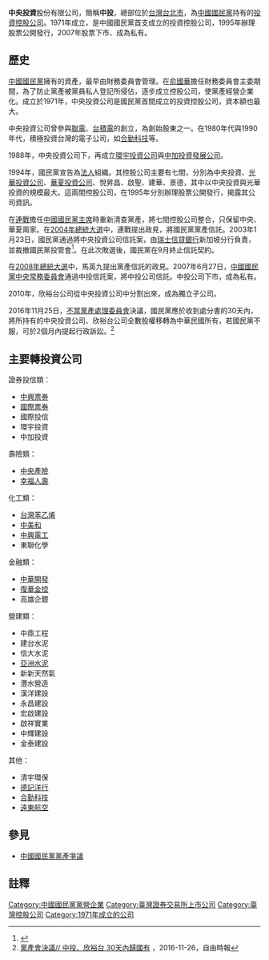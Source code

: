 {{Onesource|time=2016-02-04T14:57:16+00:00}} 
'''中央投資'''股份有限公司，簡稱'''中投'''，總部位於[[台灣|台灣]][[台北市|台北市]]，為[[中國國民黨|中國國民黨]]持有的[[投資|投資]][[控股公司|控股公司]]。1971年成立，是中國國民黨首支成立的投資控股公司，1995年辦理股票公開發行，2007年股票下市、成為私有。

==歷史==
[[中國國民黨|中國國民黨]]擁有的資產，最早由財務委員會管理。在[[俞國華|俞國華]]擔任財務委員會主委期間，為了防止黨產被黨員私人登記所侵佔，逐步成立控股公司，使黨產經營企業化。成立於1971年，中央投資公司是國民黨首間成立的投資控股公司，資本額也最大。

中央投資公司曾參與[[聯電|聯電]]、[[台積電|台積電]]的創立，為創始股東之一。在1980年代與1990年代，積極投資台灣的電子公司，如[[合勤科技|合勤科技]]等。

1988年，中央投資公司下，再成立[[環宇投資公司|環宇投資公司]]與[[中加投資發展公司|中加投資發展公司]]。

1994年，國民黨宣告為[[法人|法人]]組織。其控股公司主要有七間，分別為中央投資、[[光華投資公司|光華投資公司]]、[[華夏投資公司|華夏投資公司]]、悅昇昌、啟聖、建華、景德，其中以中央投資與光華投資的規模最大。這兩間控股公司，在1995年分別辦理股票公開發行，揭露其公司資訊。

在[[連戰|連戰]]擔任[[中國國民黨主席|中國國民黨主席]]時重新清查黨產，將七間控股公司整合，只保留中央、華夏兩家。在[[2004年中華民國總統選舉|2004年總統大選]]中，連戰提出政見，將國民黨黨產信託。2003年1月23日，國民黨通過將中央投資公司信託案，由[[瑞士信貸銀行|瑞士信貸銀行]]新加坡分行負責，並裁撤國民黨投管會<ref>{{cite news|author1=田世昊|title=國民黨中投交信託 投管會裁撤|url=http://old.ltn.com.tw/2003/new/jan/23/today-p1.htm|accessdate=2016-02-04|publisher=自由時報|date=2003-01-23|archive-date=2020-11-05|archive-url=https://web.archive.org/web/20201105123156/http://old.ltn.com.tw/2003/new/jan/23/today-p1.htm|dead-url=no}}</ref>。在此次敗選後，國民黨在9月終止信託契約。

在[[2008年中華民國總統選舉|2008年總統大選]]中，馬英九提出黨產信託的政見。2007年6月27日，[[中国国民党中央委员会#組織架構|中國國民黨中央常務委員會]]通過中投信託案，將中投公司信託。中投公司下市，成為私有。

2010年，欣裕台公司從中央投資公司中分割出來，成為獨立子公司。

2016年11月25日，[[不當黨產處理委員會|不當黨產處理委員會]]決議，國民黨應於收到處分書的30天內，將所持有的中央投資公司、欣裕台公司全數股權移轉為中華民國所有，若國民黨不服，可於2個月內提起行政訴訟。<ref>[http://news.ltn.com.tw/news/focus/paper/1055701 黨產會決議// 中投、欣裕台 30天內歸國有] {{Wayback|url=http://news.ltn.com.tw/news/focus/paper/1055701 |date=20161128101601 }}，2016-11-26，自由時報</ref>

==主要轉投資公司==

證券投信類：
*[[中興票券|中興票券]]
*[[國際票券|國際票券]]
*國際投信
*環宇投資
*中加投資

壽險類：
*[[中央產險|中央產險]]
*[[幸福人壽_(台灣)|幸福人壽]]

化工類：
*[[台灣苯乙烯|台灣苯乙烯]]
*[[中美和|中美和]]
*[[中興電工|中興電工]]
*東聯化學

金融類：
*[[中華開發|中華開發]]
*[[復華金控|復華金控]]
*高雄企銀

營建類：
*中鼎工程
*建台水泥
*信大水泥
*[[亞洲水泥|亞洲水泥]]
*新新天然氣
*灃水營造
*漢洋建設
*永昌建設
*宏啟建設
*啟祥實業
*中輝建設
*金泰建設

其他：
*清宇環保
*[[德記洋行|德記洋行]]
*[[合勤科技|合勤科技]]
*[[遠東航空|遠東航空]]

==參見==
*[[中國國民黨黨產爭議|中國國民黨黨產爭議]]

==註釋==
{{reflist}}

{{被不當黨產處理委員會認定為政黨附隨組織的組織}}
{{Authority control}}

[[Category:中國國民黨黨營企業|Category:中國國民黨黨營企業]]
[[Category:臺灣證券交易所上市公司|Category:臺灣證券交易所上市公司]]
[[Category:臺灣控股公司|Category:臺灣控股公司]]
[[Category:1971年成立的公司|Category:1971年成立的公司]]